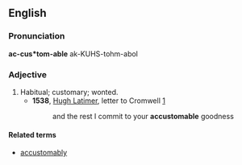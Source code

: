 ==English==

===Pronunciation===
'''ac-cus*tom-able'''
ak-KUHS-tohm-abol

===Adjective===
{{head|en|adjective}}

# Habitual; customary; wonted.
#* '''1538''', [[w:Hugh Latimer|Hugh Latimer]], letter to Cromwell [http://books.google.com/books?id=y5nVKvA2KoAC&pg=PA387&dq=accustomable+inauthor:Latimer&hl=en&ei=YvluTfjzN8iatwfw0pnFCg&sa=X&oi=book_result&ct=result&resnum=2&ved=0CC8Q6AEwAQ#v=onepage&q=accustomable%20inauthor%3ALatimer&f=false]
#*: and the rest I commit to your '''accustomable''' goodness

====Related terms====
* [[accustomably]]